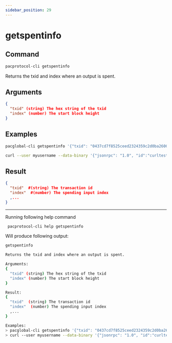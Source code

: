 ```yaml
---
sidebar_position: 29
---
```


# getspentinfo
## Command

```bash
pacprotocol-cli getspentinfo
```

Returns the txid and index where an output is spent.



## Arguments

```json
{
  "txid" (string) The hex string of the txid
  "index" (number) The start block height
}
```
## Examples
```bash
pacglobal-cli getspentinfo '{"txid": "0437cd7f8525ceed2324359c2d0ba26006d92d856a9c20fa0241106ee5a597c9", "index": 0}'
```

```bash
curl --user myusername --data-binary '{"jsonrpc": "1.0", "id":"curltest", "method": "getspentinfo", "params": [{"txid": "0437cd7f8525ceed2324359c2d0ba26006d92d856a9c20fa0241106ee5a597c9", "index": 0}] }' -H 'content-type: text/plain;' http://127.0.0.1:1111/
```


## Result
```json
{
  "txid"  #(string) The transaction id
  "index"  #(number) The spending input index
  ,...
}
```


___

Running following help command
```bash
 pacprotocol-cli help getspentinfo
```
Will produce following output:


```bash
getspentinfo

Returns the txid and index where an output is spent.

Arguments:
{
  "txid" (string) The hex string of the txid
  "index" (number) The start block height
}

Result:
{
  "txid"  (string) The transaction id
  "index"  (number) The spending input index
  ,...
}

Examples:
> pacglobal-cli getspentinfo '{"txid": "0437cd7f8525ceed2324359c2d0ba26006d92d856a9c20fa0241106ee5a597c9", "index": 0}'
> curl --user myusername --data-binary '{"jsonrpc": "1.0", "id":"curltest", "method": "getspentinfo", "params": [{"txid": "0437cd7f8525ceed2324359c2d0ba26006d92d856a9c20fa0241106ee5a597c9", "index": 0}] }' -H 'content-type: text/plain;' http://127.0.0.1:1111/

```

